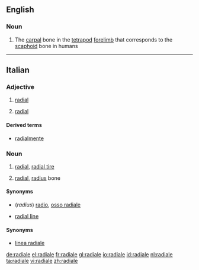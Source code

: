 ==English==

===Noun===
{{en-noun|radialia}}

# The [[carpal]] bone in the [[tetrapod]] [[forelimb]] that corresponds to the [[scaphoid]] bone in humans

----

==Italian==

===Adjective===
{{it-adj|radial|e|i}}

# {{context|biology|geometry|physics|lang=it}} [[radial]]
# {{context|skeleton|lang=it}} [[radial]]

====Derived terms====
* [[radialmente]]

===Noun===
{{it-noun|m|radiali}}

# [[radial]], [[radial tire]]
# {{context|skeleton|lang=it}} [[radial]], [[radius]] bone

====Synonyms====
* (''radius'') [[radio#Italian|radio]], [[osso radiale]]

{{it-noun|f|radiali}}

* {{context|geometry|lang=it}} [[radial line]]

====Synonyms====
* [[linea radiale]]

[[de:radiale]]
[[el:radiale]]
[[fr:radiale]]
[[gl:radiale]]
[[io:radiale]]
[[id:radiale]]
[[nl:radiale]]
[[ta:radiale]]
[[vi:radiale]]
[[zh:radiale]]